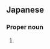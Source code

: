 ==Japanese==
{{ja-kanjitab|てら|おか|yomi=k}}

===Proper noun===
{{ja-pos|てらおか|proper}}

# {{surname|lang=ja|sort=てらおか}}